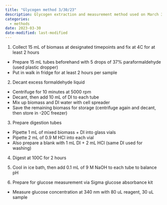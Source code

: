 ```yaml
---
title: "Glycogen method 3/30/23"
description: Glycogen extraction and measurement method used on March 30 2023
categories:
  - methods
date: 2023-03-30
date-modified: last-modified
---
```



1. Collect 15 mL of biomass at designated timepoints and fix at 4C for at least 2 hours
  + Prepare 15 mL tubes beforehand with 5 drops of 37% paraformaldehyde (used plastic dropper)
  + Put in walk in fridge for at least 2 hours per sample  
  
2. Decant excess formaldehyde liquid
  + Centrifuge for 10 minutes at 5000 rpm
  + Decant, then add 10 mL of DI to each tube
  + Mix up biomass and DI water with cell spreader
  + Save the remaining biomass for storage (centrifuge again and decant, then store in -20C freezer)  
  
3. Prepare digestion tubes
  + Pipette 1 mL of mixed biomass + DI into glass vials
  + Pipette 2 mL of 0.9 M HCl into each vial
  + Also prepare a blank with 1 mL DI + 2 mL HCl (same DI used for washing)  
  
4. Digest at 100C for 2 hours  

5. Cool in ice bath, then add 0.1 mL of 9 M NaOH to each tube to balance pH  

6. Prepare for glucose measurement via Sigma glucose absorbance kit 
  + Measure glucose concentration at 340 nm with 80 uL reagent, 30 uL sample

